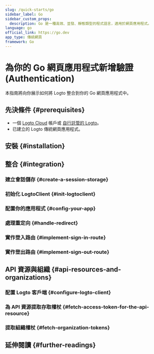 ```yaml
---
slug: /quick-starts/go
sidebar_label: Go
sidebar_custom_props:
  description: Go 是一種高效、並發、靜態類型的程式語言，適用於網頁應用程式。
language: go
official_link: https://go.dev
app_type: 傳統網頁
framework: Go
---
```




# 為你的 Go 網頁應用程式新增驗證 (Authentication)

本指南將向你展示如何將 Logto 整合到你的 Go 網頁應用程式中。

<GoGuideTip />

## 先決條件 \{#prerequisites}

- 一個 [Logto Cloud](https://cloud.logto.io) 帳戶或 [自行託管的 Logto](/introduction/set-up-logto-oss)。
- 已建立的 Logto 傳統網頁應用程式。

## 安裝 \{#installation}

<Installation />

## 整合 \{#integration}

### 建立會話儲存 \{#create-a-session-storage}

<CreateSessionStorage />

### 初始化 LogtoClient \{#init-logtoclient}

<InitLogtoClient />

### 配置你的應用程式 \{#config-your-app}

<SignInFlowSummary />

<AssumingUrl />

<WebConfigureRedirectUris />

### 處理重定向 \{#handle-redirect}

<ImplementCallbackRoute />

### 實作登入路由 \{#implement-sign-in-route}

<ImplementSignInRoute />

### 實作登出路由 \{#implement-sign-out-route}

<ImplementSignOutRoute />

<Checkpoint />

<GetUserInformation />

## API 資源與組織 \{#api-resources-and-organizations}

<ApiResourcesDescription />

### 配置 Logto 客戶端 \{#configure-logto-client}

<ConfigApiResources />

### 為 API 資源提取存取權杖 \{#fetch-access-token-for-the-api-resource}

<FetchAccessTokenForApiResources />

### 提取組織權杖 \{#fetch-organization-tokens}

<FetchOrganizationTokenForUser />

## 延伸閱讀 \{#further-readings}

<FurtherReadings />
